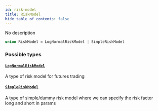 ```yaml
---
id: risk-model
title: RiskModel
hide_table_of_contents: false
---
```



No description

```graphql
union RiskModel = LogNormalRiskModel | SimpleRiskModel
```


### Possible types

#### [`LogNormalRiskModel`](/docs/testnet/graphql/objects/log-normal-risk-model)

A type of risk model for futures trading


#### [`SimpleRiskModel`](/docs/testnet/graphql/objects/simple-risk-model)

A type of simple/dummy risk model where we can specify the risk factor long and short in params




